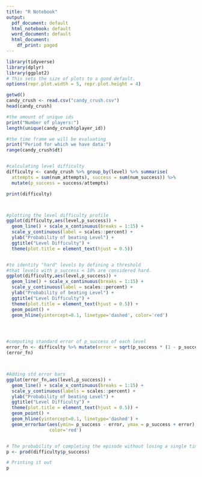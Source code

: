 ---
title: "R Notebook"
output:
  pdf_document: default
  html_notebook: default
  word_document: default
  html_document:
    df_print: paged
---

```{r echo=TRUE, comment=NA}
library(tidyverse)
library(dplyr)
library(ggplot2)
# This sets the size of plots to a good default.
options(repr.plot.width = 5, repr.plot.height = 4)

getwd()
candy_crush <- read.csv("candy_crush.csv")
head(candy_crush)

#the amount of unique ids
print("Number of players:")
length(unique(candy_crush$player_id))

#the time frame we will be evaluating
print("Period for which we have data:")
range(candy_crush$dt)


#calculating level difficulty
difficulty <- candy_crush %>% group_by(level) %>% summarise(
  attempts = sum(num_attempts), success = sum(num_success)) %>% 
  mutate(p_success = success/attempts)

print(difficulty)



#plotting the level difficulty profile
ggplot(difficulty,aes(level,p_success)) +
  geom_line() + scale_x_continuous(breaks = 1:15) +
  scale_y_continuous(label = scales::percent) +
  ylab("Probability of beating Level") +
  ggtitle("Level Difficulty") +
  theme(plot.title = element_text(hjust = 0.5))


#to identity "hard" levels by defining a threshold
#that levels with p_success < 10% are considered hard.
ggplot(difficulty,aes(level,p_success)) +
  geom_line() + scale_x_continuous(breaks = 1:15) +
  scale_y_continuous(label = scales::percent) +
  ylab("Probability of beating Level") +
  ggtitle("Level Difficulty") +
  theme(plot.title = element_text(hjust = 0.5)) +
  geom_point() +
  geom_hline(yintercept=0.1, linetype='dashed', color='red')




#computing standard error of p_success of each level
error_fn <- difficulty %>% mutate(error = sqrt(p_success * (1 - p_success)/attempts))
(error_fn)



#Adding std error bars
ggplot(error_fn,aes(level,p_success)) +
  geom_line() + scale_x_continuous(breaks = 1:15) +
  scale_y_continuous(labels = scales::percent) +
  ylab("Probability of beating Level") +
  ggtitle("Level Difficulty") +
  theme(plot.title = element_text(hjust = 0.5)) +
  geom_point() +
  geom_hline(yintercept=0.1, linetype='dashed') +
  geom_errorbar(aes(ymin= p_success - error, ymax = p_success + error), 
                color='red')


# The probability of completing the episode without losing a single time
p <- prod(difficulty$p_success)

# Printing it out
p
```

